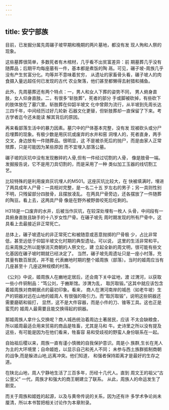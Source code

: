 ```yaml
---
---
---
```

title: 安宁部族
---



目前，已发掘分属先周碾子坡早期和晚期的两片墓地，都没有发 现人殉和人祭的现象。

这些墓葬很简单，多数死者有木棺材，几乎看不出贫富差异：前 期墓葬几乎没有随葬品；后期平均每座墓有一件，基本都是煮饭的陶 鬲。可见，碾子坡-周族几乎没有产生贫富分化。均等并不意味着贫穷， 从遗址的家畜骨头看，碾子坡人的肉食摄入量远超任何已发现的古代 农业聚落，他们甚至都懒得去射猎和捕鱼。

此外，先周墓葬还有两个特点：一，男人和女人下葬的姿势不同， 男人俯身直肢，女人仰身直肢。二，有很多“斩肢葬”，死者的部分 手或脚被砍掉，有些砍下的肢体放在了墓穴里。斩肢葬在仰韶半坡文 化中曾颇为流行，从半坡到先周长达三四千年，中间经历过好几轮新 石器文化更替，但斩肢葬却一直保留了下来。考古学者迄今还未能读 解其背后的原因。

再来看部落生活中的暴力因素。墓穴中的尸体基本完整，没有发 现被砍头或分尸后埋葬的现象。有极少数是用灰坑或废弃的水井和窑 洞埋人的，死者直身，两手交叉，身边放有一件随葬品。很明显，这 不是被杀死后的抛尸，而是由家人正常殡葬，只是可能因为某些原因 而不宜埋入部落公墓。

碾子坡的灰坑中没有发现散碎的人骨,但有一件经过切割的人骨， 像是肢骨一端。发掘报告说，它不是用刀具切割的，而是采用了一种 类似加工玉器的线切割工艺。

比较特殊的是利用废弃灰坑埋人的M501。这座灰坑比较大，在 快被填满时，埋进了两具成年人尸骨：一具相对完整，是一名二十五 岁左右的男子；另一具则性别不明，只残留部分四肢骨，且摆放凌乱。 在两具尸骨旁边，还各摆放了一件随葬的陶豆。看上去，这两具尸骨 像是在野外被野兽咬死后吃剩的。

H318是一口废弃的水井，后被当作灰坑，在较深处埋有一枚人 头骨，中间段有一具俯身直肢且缺手的十八岁女性尸骨。在碾子坡先 周时期发现的所有尸骨中，这具看上去最接近非正常死亡。

总体上，碾子坡遗址的非正常死亡和被随意或恶意抛掷的尸骨极 少，占比非常低，甚至远低于仰韶半坡文化时期的典型遗址。可以说， 这里的生活非常和平。后来周族之所以能够消灭商朝的人祭文化，建 立起全新的周文明，很可能有些文化基因在碾子坡时期就已经决定了。 当然，碾子坡先周遗址只是一座小村落，充其量有数百居民，并不能 代表豳地时期的整个姬周族（部落）。当时的姬周应当有几座甚至十 几座这种规模的村落。

《公刘》中说，姬周族人在豳地定居后，还会南下关中盆地，渡 过渭河，以获取一些小件铜制品：“笃公刘，于豳斯馆。涉渭为乱， 取厉取锻。”这其中就应该包含着姬周族对商朝据点的最初印象。看来， 商人在渭河南岸的城邑（如老牛坡）生产的铜器对远在山地的姬周人 有很强的吸引力。而“取厉取锻”，说明这些铜器还需要磨砺和锻打， 显然，这不是大件容器，而是小件的刀、锥等工具。这也正是蛮荒的 姬周人最需要且能交换得起的铜器。

那姬周族人拿什么交换呢？商人城邑统治着周边土著居民，应该 不太会缺粮食，所以姬周最适合用来贸易的商品是牲畜，尤其是马和 牛。史诗里之所以没有提及这些，有可能是因为在他们看来，牲畜容 易和受歧视的野蛮人身份联系在一起。

自始祖后稷以来，周族一直有谨小慎微的自我保护意识。周是小 族群,生长在羌人为主的大环境里；自命姬姓，以显示自己和羌人不同； 未参与西土族群抵制商朝的战争,而是躲进山地,远离冲突。他们知道， 和强者保持距离才是最好的生存之道。

在陕北山地，周人宁静地生活了三百多年，历经十几代人。直到 周文王的祖父“古公亶父” 一代，周族才和强大的商王朝建立了联系。 从此，周族人的命运发生了剧变。

而关于周族和姬姓的起源，以及与黄帝传说的关系，因为还有许 多学术争论尚未厘清，所以本书暂把相关讨论作为本章附录。